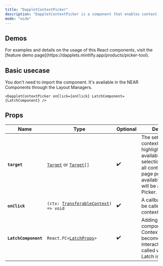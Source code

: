 ```yaml
---
title: "DappletContextPicker"
description: "DappletContextPicker is a component that enables context picking mode, provides latches for specific contexts, and onClick callback functions."
mode: "wide"
---
```


## Demos

<Tip>
  For examples and details on the usage of this React components, visit the [feature demo page](https://dapplets.mintlify.app/products/picker-tool).
</Tip>

## Basic usecase

You don't need to import the component. It's available in the NEAR Components through the Layout Managers.

`<DappletContextPicker onClick={onClick} LatchComponent={LatchComponent} />`

## Props

| Name                 | Type                                                                                                                         | Optional | Description                                                                                                                                                                         |
| -------------------- | ---------------------------------------------------------------------------------------------------------------------------- | -------- | ----------------------------------------------------------------------------------------------------------------------------------------------------------------------------------- |
| **`target`**         | [`Target`](https://docs.apps.dapplets.org/docs/api/target) or [`Target`](https://docs.apps.dapplets.org/docs/api/target)`[]` | ✔️       | The set of target contexts that will be highlighted and available for selection. By default, all contexts on the page provided by the available adapters will be active for Picker. |
| **`onClick`**        | `(ctx: `[`TransferableContext`](https://docs.apps.dapplets.org/docs/api/transferable-context)`) => void`                     | ✔️       | A callback that will be called when the context is clicked.                                                                                                                         |
| **`LatchComponent`** | `React.FC<`[`LatchProps`](https://docs.apps.dapplets.org/docs/api/latch-props)`>`                                            | ✔️       | Adding a Latch component. Contexts with Latch become interactive. `onClick` is called when the Latch is clicked.                                                                    |

##